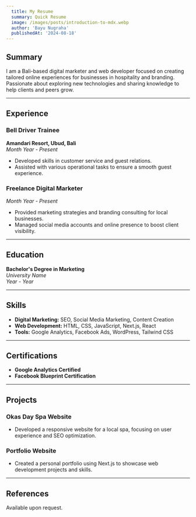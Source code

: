 ```yaml
---
  title: My Resume
  summary: Quick Resume
  image: /images/posts/introduction-to-mdx.webp
  author: 'Bayu Nugraha'
  publishedAt: '2024-08-18'
---
```


## Summary

I am a Bali-based digital marketer and web developer focused on creating tailored online experiences for businesses in hospitality and branding. Passionate about exploring new technologies and sharing knowledge to help clients and peers grow.

---

## Experience

### Bell Driver Trainee

**Amandari Resort, Ubud, Bali**  
_Month Year - Present_

-   Developed skills in customer service and guest relations.
-   Assisted with various operational tasks to ensure a smooth guest experience.

### Freelance Digital Marketer

_Month Year - Present_

-   Provided marketing strategies and branding consulting for local businesses.
-   Managed social media accounts and online presence to boost client visibility.

---

## Education

**Bachelor's Degree in Marketing**  
_University Name_  
_Year - Year_

---

## Skills

-   **Digital Marketing:** SEO, Social Media Marketing, Content Creation
-   **Web Development:** HTML, CSS, JavaScript, Next.js, React
-   **Tools:** Google Analytics, Facebook Ads, WordPress, Tailwind CSS

---

## Certifications

-   **Google Analytics Certified**
-   **Facebook Blueprint Certification**

---

## Projects

### Okas Day Spa Website

-   Developed a responsive website for a local spa, focusing on user experience and SEO optimization.

### Portfolio Website

-   Created a personal portfolio using Next.js to showcase web development projects and skills.

---

## References

Available upon request.
